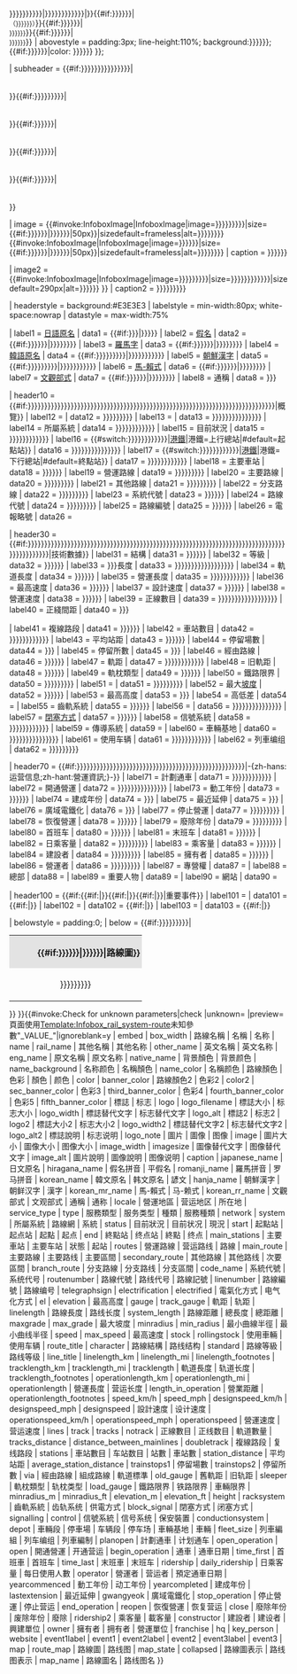 {{Infobox
| child       = {{{embed|}}}
| autoheaders = y
| bodystyle   = width:{{{box_width|25em}}};

| above = {{#if:{{{路線名稱|{{{名稱|{{{名称|{{{name|{{{rail_name|}}}}}}}}}}}}}}}|{{{路線名稱|{{{名稱|{{{名称|{{{name|{{{rail_name|}}}}}}}}}}}}}}}|{{PAGENAMEBASE}}}}{{#if:{{{其他名稱|{{{其他名称|{{{other_name|}}}}}}}}}|<br><small>（{{{其他名稱|{{{其他名称|{{{other_name|}}}}}}}}}）</small>}}{{#if:{{{英文名稱|{{{英文名称|{{{eng_name|}}}}}}}}}|<br><small>{{lang|en|{{{英文名稱|{{{英文名称|{{{eng_name|}}}}}}}}}}}</small>}}{{#if:{{{原文名稱|{{{原文名称|{{{native_name|}}}}}}}}}|<br><small>{{{原文名稱|{{{原文名称|{{{native_name|}}}}}}}}}</small>}}
| abovestyle = padding:3px; line-height:110%; background:{{{背景顏色|{{{背景颜色|{{{name_background|}}}}}}}}}; {{#if:{{{名称颜色|{{{名稱顏色|{{{name_color|}}}}}}}}}|color: {{{名稱颜色|{{{名稱顏色|{{{name_color|}}}}}}}}} }};

| subheader = {{#if:{{{路線顏色|{{{色彩|{{{顏色|{{{颜色|{{{color|{{{banner_color|}}}}}}}}}}}}}}}}}}|<div style="background:{{{路線顏色|{{{色彩|{{{顏色|{{{颜色|{{{color|{{{banner_color|}}}}}}}}}}}}}}}}}}; height:4px;"></div><div style="background:transparent; height:1px;"></div>}}{{#if:{{{路線顏色2|{{{色彩2|{{{color2|{{{sec_banner_color|}}}}}}}}}}}}|<div style="background:{{{路線顏色2|{{{色彩2|{{{color2|{{{sec_banner_color|}}}}}}}}}}}}; height:4px;"></div><div style="background:transparent; height:1px;"></div>}}{{#if:{{{色彩3|{{{color3|{{{third_banner_color|}}}}}}}}}|<div style="background:{{{色彩3|{{{color3|{{{third_banner_color|}}}}}}}}}; height:4px;"></div><div style="background:transparent; height:1px;"></div>}}{{#if:{{{色彩4|{{{color4|{{{fourth_banner_color|}}}}}}}}}|<div style="background:{{{色彩4|{{{color4|{{{fourth_banner_color|}}}}}}}}}; height:4px;"></div><div style="background:transparent; height:1px;"></div>}}{{#if:{{{色彩5|{{{color5|{{{fifth_banner_color|}}}}}}}}}|<div style="background:{{{色彩5|{{{color5|{{{fifth_banner_color|}}}}}}}}}; height:4px;"></div><div style="background:transparent; height:1px;"></div>}}

| image = {{#invoke:InfoboxImage|InfoboxImage|image={{{標誌|{{{标志|{{{logo|{{{logo_filename|}}}}}}}}}}}}|size={{#if:{{{標誌大小|{{{标志大小|{{{logo_width|}}}}}}}}}|{{{標誌大小|{{{标志大小|{{{logo_width|}}}}}}}}}|50px}}|sizedefault=frameless|alt={{{標誌替代文字|{{{标志替代文字|{{{logo_alt|}}}}}}}}}}}{{#invoke:InfoboxImage|InfoboxImage|image={{{標誌2|{{{标志2|{{{logo2|}}}}}}}}}|size={{#if:{{{標誌大小2|{{{标志大小2|{{{logo_width2|}}}}}}}}}|{{{標誌大小2|{{{标志大小2|{{{logo_width2|}}}}}}}}}|50px}}|sizedefault=frameless|alt={{{標誌替代文字2|{{{标志替代文字2|{{{logo_alt2|}}}}}}}}}}}
| caption = {{{標誌說明|{{{标志说明|{{{logo_note|}}}}}}}}}

| image2 = {{#invoke:InfoboxImage|InfoboxImage|image={{{圖片|{{{圖像|{{{图像|{{{image|}}}}}}}}}}}}|size={{{圖片大小|{{{圖像大小|{{{图像大小|{{{image_width|{{{imagesize|}}}}}}}}}}}}}}}|sizedefault=290px|alt={{{圖像替代文字|{{{图像替代文字|{{{image_alt|}}}}}}}}} }}
| caption2 = {{{圖片說明|{{{圖像說明|{{{图像说明|{{{caption|}}}}}}}}}}}}

| headerstyle = background:#E3E3E3
| labelstyle = min-width:80px; white-space:nowrap
| datastyle = max-width:75%

| label1 = [[日语|日語原名]]
| data1 = {{#if:{{{japanese_name|{{{日文原名|}}}}}}|{{lang|ja|{{{japanese_name|{{{日文原名|}}}}}}}}}}
| label2 = [[日語假名|假名]]
| data2 = {{#if:{{{hiragana_name|{{{假名拼音|{{{平假名|}}}}}}}}}|{{lang|ja|{{{hiragana_name|{{{假名拼音|{{{平假名|}}}}}}}}}}}}}
| label3 = [[日语罗马字|羅馬字]]
| data3 = {{#if:{{{romanji_name|{{{羅馬拼音|{{{罗马拼音|}}}}}}}}}|{{lang|en|{{{romanji_name|{{{羅馬拼音|{{{罗马拼音|}}}}}}}}}}}}}
| label4 = [[諺文|韓語原名]]
| data4 =  {{#if:{{{korean_name|{{{韓文原名|{{{韩文原名|{{{諺文|}}}}}}}}}}}}|{{lang|ko|{{{korean_name|{{{韓文原名|{{{韩文原名|{{{諺文|}}}}}}}}}}}}}}}}
| label5 = [[朝鮮漢字]]
| data5 =  {{#if:{{{hanja_name|{{{朝鮮漢字|{{{朝鲜汉字|{{{漢字|}}}}}}}}}}}}|{{lang|ko|{{{hanja_name|{{{朝鮮漢字|{{{朝鲜汉字|{{{漢字|}}}}}}}}}}}}}}}}
| label6 = [[馬科恩-賴肖爾表記法|馬-賴式]]
| data6 =  {{#if:{{{korean_mr_name|{{{馬-賴式|{{{马-赖式|}}}}}}}}}|{{lang|en|{{{korean_mr_name|{{{馬-賴式|{{{马-赖式|}}}}}}}}}}}}}
| label7 = [[文化观光部2000年式|文觀部式]]
| data7 =  {{#if:{{{korean_rr_name|{{{文觀部式|{{{文观部式|}}}}}}}}}|{{lang|en|{{{korean_rr_name|{{{文觀部式|{{{文观部式|}}}}}}}}}}}}}
| label8 = 通稱
| data8 = {{{通稱|{{{通称|}}}}}}

| header10     = {{#if:{{{locale|{{{營運地區|{{{营运地区|{{{所在地|}}}}}}}}}}}}{{{service_type|{{{type|{{{服務類型|{{{服务类型|{{{種類|{{{服務種類|}}}}}}}}}}}}}}}}}}{{{network|{{{system|{{{所屬系統|{{{路線網|{{{系統|}}}}}}}}}}}}}}}{{{status|{{{目前狀況|{{{目前状况|{{{現況|}}}}}}}}}}}}{{{start|{{{起點站|{{{起点站|{{{起點|{{{起点|}}}}}}}}}}}}}}}{{{end|{{{終點站|{{{终点站|{{{終點|{{{终点|}}}}}}}}}}}}}}}{{{main_stations|{{{主要車站|{{{主要车站|}}}}}}}}}|概覽}}
<!--預留位置-->
| label12 = {{nowrap|營運地區}}
| data12 = {{{locale|{{{營運地區|{{{营运地区|{{{所在地|}}}}}}}}}}}}<!-- 兼容參數-->
| label13 = {{nowrap|服務類型}}
| data13 = {{{service_type|{{{type|{{{服務類型|{{{服务类型|{{{種類|{{{服務種類|}}}}}}}}}}}}}}}}}}<!-- 兼容參數-->
| label14 = 所屬系統
| data14 = {{{network|{{{system|{{{所屬系統|{{{路線網|{{{系統|}}}}}}}}}}}}}}}
| label15 = 目前狀況
| data15 = {{{status|{{{目前狀況|{{{目前状况|{{{現況|{{{狀態|}}}}}}}}}}}}}}}<!-- 兼容參數-->
| label16 = {{#switch:{{{network|{{{system|{{{所屬系統|{{{路線網|{{{系統|}}}}}}}}}}}}}}}|[[港鐵]]|港鐵=上行總站|#default=起點站}}
| data16 = {{{start|{{{起點站|{{{起点站|{{{起點|{{{起点|{{{起站|}}}}}}}}}}}}}}}}}}<!-- 兼容參數-->
| label17 = {{#switch:{{{network|{{{system|{{{所屬系統|{{{路線網|{{{系統|}}}}}}}}}}}}}}}|[[港鐵]]|港鐵=下行總站|#default=終點站}}
| data17 = {{{end|{{{終點站|{{{终点站|{{{終點|{{{终点|}}}}}}}}}}}}}}}
| label18 = 主要車站
| data18 = {{{main_stations|{{{主要車站|{{{主要车站|}}}}}}}}}
| label19 = 營運路線
| data19 = {{{routes|{{{營運路線|{{{营运路线|{{{路線|}}}}}}}}}}}}
| label20 = 主要路線
| data20 = {{{main_route|{{{主要路線|{{{主要路线|{{{主要區間|}}}}}}}}}}}}<!-- 兼容參數-->
| label21 = 其他路線
| data21 = {{{secondary_route|{{{其他路線|{{{其他路线|{{{次要區間|}}}}}}}}}}}}<!-- 兼容參數-->
| label22 = 分支路線
| data22 = {{{branch_route|{{{分支路線|{{{分支路线|{{{分支區間|}}}}}}}}}}}}<!-- 兼容參數-->
| label23 = 系統代號
| data23 = {{{code_name|{{{系統代號|{{{系统代号|}}}}}}}}}
| label24 = 路線代號
| data24 = {{{routenumber|{{{路線代號|{{{路线代号|{{{路線記號|}}}}}}}}}}}}<!-- 兼容參數-->
| label25 = 路線編號
| data25 = {{{linenumber|{{{路線編號|{{{路線编号|}}}}}}}}}
| label26 = 電報略號
| data26 = {{{telegraphsign|}}}

| header30    = {{#if:{{{electrification|{{{electrified|{{{電氣化方式|{{{电气化方式|{{{el|}}}}}}}}}}}}}}}{{{elevation|{{{最高高度|}}}}}}{{{gauge|{{{track_gauge|{{{軌距|{{{轨距|}}}}}}}}}}}}{{{linelength|{{{路線長度|{{{路线长度|{{{system_length|{{{路線距離|{{{總長度|{{{總距離|}}}}}}}}}}}}}}}}}}}}}{{{maxgrade|{{{max_grade|{{{最大坡度|}}}}}}}}}{{{minradius|{{{min_radius|{{{最小曲線半徑|{{{最小曲线半径|}}}}}}}}}}}}{{{speed|{{{max_speed|{{{最高速度|}}}}}}}}}{{{linelength|{{{路線長度|{{{路线长度|{{{system_length|{{{路線距離|{{{總長度|{{{總距離|}}}}}}}}}}}}}}}}}}}}}{{{stock|{{{rollingstock|{{{使用車輛|{{{使用车辆|}}}}}}}}}}}}|技術數據}}
| label31 = {{{route_title|路線}}}結構
| data31 = {{{character|{{{路線結構|{{{路线结构|}}}}}}}}}
| label32 = {{{route_title|路線}}}等級
| data32 = {{{standard|{{{路線等級|{{{路线等级|}}}}}}}}}
| label33 = {{{route_title|{{{line_title|路線}}}}}}長度
| data33 = {{Convinfobox|{{{linelength_km|}}}|km|{{{linelength_mi|}}}|mi}}{{{linelength|{{{路線長度|{{{路线长度|{{{system_length|{{{路線距離|{{{總長度|{{{總距離|}}}}}}}}}}}}}}}}}}}}}<!-- 兼容參數-->{{{linelength_footnotes|}}}
| label34 = 軌道長度
| data34 = {{Convinfobox|{{{tracklength_km|}}}|km|{{{tracklength_mi|}}}|mi}}{{{tracklength|{{{軌道長度|{{{轨道长度|}}}}}}}}}{{{tracklength_footnotes|}}}
| label35 = 營運長度
| data35 =  {{Convinfobox|{{{operationlength_km|}}}|km|{{{operationlength_mi|}}}|mi}}{{{operationlength|{{{營運長度|{{{营运长度|{{{length_in_operation|{{{營業距離|}}}}}}}}}}}}}}}<!-- 兼容參數-->{{{operationlength_footnotes|}}}
| label36 = 最高速度
| data36 = {{Convinfobox|{{{speed_km/h|}}}|km/h|{{{speed_mph|}}}|mph}}{{{speed|{{{max_speed|{{{最高速度|}}}}}}}}}
| label37 = 設計速度
| data37 = {{Convinfobox|{{{designspeed_km/h|}}}|km/h|{{{designspeed_mph|}}}|mph}}{{{designspeed|{{{設計速度|{{{设计速度|}}}}}}}}}
| label38 = 營運速度
| data38 = {{Convinfobox|{{{operationspeed_km/h|}}}|km/h|{{{operationspeed_mph|}}}|mph}}{{{operationspeed|{{{營運速度|{{{营运速度|}}}}}}}}}
| label39 = 正線數目
| data39 = {{{lines|{{{track|{{{tracks|{{{notrack|{{{正線數目|{{{正线数目|{{{軌道數量|}}}}}}}}}}}}}}}}}}}}}
| label40 = 正綫間距
| data40 = {{{tracks_distance|{{{distance_between_mainlines|}}}}}}

| label41 = 複線路段
| data41 = {{{doubletrack|{{{複線路段|{{{复线路段|}}}}}}}}}
| label42 = 車站數目
| data42 = {{{stations|{{{車站數目|{{{车站数目|{{{站數|{{{車站數|}}}}}}}}}}}}}}}
| label43 = 平均站距
| data43 = {{{station_distance|{{{平均站距|{{{average_station_distance|}}}}}}}}}
| label44 = 停留場數
| data44 = {{{trainstops1|{{{停留場數|}}}}}}
| label45 = 停留所數
| data45 = {{{trainstops2|{{{停留所數|}}}}}}
| label46 = 經由路線
| data46 = {{{via|{{{經由路線|{{{組成路線|}}}}}}}}}
| label47 = 軌距
| data47 = {{{gauge|{{{track_gauge|{{{軌距|{{{轨距|{{{軌道標準|}}}}}}}}}}}}}}}
| label48 = 旧軌距
| data48 = {{{old_gauge|{{{舊軌距|{{{旧轨距|}}}}}}}}}
| label49 = 軌枕類型
| data49 = {{{sleeper|{{{軌枕類型|{{{轨枕类型|}}}}}}}}}
| label50 = 鐵路限界 
| data50 = {{{load_gauge|{{{鐵路限界|{{{铁路限界|{{{車輛限界|}}}}}}}}}}}}
| label51 = {{nowrap|[[最小曲线半径]]}}
| data51 = {{Convinfobox|{{{minradius_m|}}}|m|{{{minradius_ft|}}}|ft}}{{{minradius|{{{min_radius|{{{最小曲線半徑|{{{最小曲线半径|}}}}}}}}}}}}
| label52 = 最大[[坡度]]
| data52 = {{{maxgrade|{{{max_grade|{{{最大坡度|}}}}}}}}}
| label53 = 最高高度
| data53 = {{Convinfobox|{{{elevation_m|}}}|m|{{{elevation_ft|}}}|ft}}{{{elevation|{{{最高高度|}}}}}}
| labe54 = 高低差
| data54 = {{{height|}}}
| label55 = 齒軌系統
| data55 = {{{racksystem|{{{齒軌系統|{{{齿轨系统|}}}}}}}}}
| label56 =  {{nowrap|[[電氣化鐵路|電氣化方式]]}}
| data56 = {{{electrification|{{{electrified|{{{電氣化方式|{{{电气化方式|{{{el|{{{供電方式|}}}}}}}}}}}}}}}}}}<!-- 兼容參數-->
| label57 = [[閉塞 (鐵路)|閉塞方式]]
| data57 = {{{block_signal|{{{閉塞方式|{{{闭塞方式|}}}}}}}}}
| label58 = 信號系統
| data58 = {{{signalling|{{{control|{{{信號系統|{{{信号系统|{{{保安裝置|}}}}}}}}}}}}}}}<!-- 兼容參數-->
| label59 = 傳導系統
|  data59 = {{{conductionsystem|}}}
| label60 = 車輛基地
| data60 = {{{depot|{{{車輛段|{{{停車場|{{{车辆段|{{{停车场|{{{車輛基地|}}}}}}}}}}}}}}}}}}<!-- 兼容參數-->
| label61 = 使用车辆
| data61 = {{{stock|{{{rollingstock|{{{使用車輛|{{{使用车辆|{{{車輛|}}}}}}}}}}}}}}}
| label62 = 列車编组
| data62 = {{{fleet_size|{{{列車編組|{{{列车编组|{{{列車編制|}}}}}}}}}}}}<!-- 兼容參數-->

| header70    = {{#if:{{{planopen|{{{計劃通車|{{{计划通车|{{{open_operation|}}}}}}}}}}}}{{{open|{{{開通營運|{{{开通营运|{{{begin_operation|{{{通車|{{{通車日期|}}}}}}}}}}}}}}}}}}{{{time_first|{{{首班車|{{{首班车|}}}}}}}}}{{{time_last|{{{末班車|{{{末班车|}}}}}}}}}{{{ridership|{{{daily_ridership|{{{日乘客量|{{{每日使用人數|}}}}}}}}}}}}{{{operator|{{{營運者|{{{营运者|}}}}}}}}}|-{zh-hans:运营信息;zh-hant:營運資訊;}-}}
| label71 = 計劃通車
| data71 = {{{planopen|{{{計劃通車|{{{计划通车|{{{open_operation|{{{預定通車日期|}}}}}}}}}}}}}}}<!-- 兼容參數-->
| label72 = 開通營運
| data72 = {{{open|{{{開通營運|{{{开通营运|{{{begin_operation|{{{通車|{{{通車日期|}}}}}}}}}}}}}}}}}}<!-- 兼容參數-->
| label73 = 動工年份
| data73 = {{{yearcommenced|{{{動工年份|{{{动工年份|}}}}}}}}}
| label74 = 建成年份
| data74 = {{{yearcompleted|{{{建成年份|}}}}}}
| label75 = 最近延伸
| data75 = {{{lastextension|{{{最近延伸|}}}}}}
| label76 = 廣域電鐵化
| data76 = {{{gwangyeok|{{{廣域電鐵化|}}}}}}
| label77 = 停止營運
| data77 = {{{stop_operation|{{{停止營運|{{{停止营运|{{{end_operation|}}}}}}}}}}}}
| label78 = 恢復營運
| data78 = {{{reopen|{{{恢復營運|{{{恢复营运|}}}}}}}}}
| label79 = 廢除年份
| data79 = {{{close|{{{廢除年份|{{{废除年份|{{{廢除|}}}}}}}}}}}}
| label80 = 首班车
| data80 = {{{time_first|{{{首班車|{{{首班车|}}}}}}}}}
| label81 = 末班车
| data81 = {{{time_last|{{{末班車|{{{末班车|}}}}}}}}}
| label82 = 日乘客量
| data82 = {{{ridership|{{{daily_ridership|{{{日乘客量|{{{每日使用人數|}}}}}}}}}}}}
| label83 = 乘客量
| data83 = {{{ridership2|{{{乘客量|{{{載客量|}}}}}}}}}
| label84 = 建設者
| data84 = {{{constructor|{{{建設者|{{{建设者|{{{興建單位|}}}}}}}}}}}}
| label85 = 擁有者
| data85 = {{{owner|{{{擁有者|{{{拥有者|}}}}}}}}}
| label86 = 營運者
| data86 = {{{operator|{{{營運者|{{{营运者|{{{營運單位|}}}}}}}}}}}}
| label87 = 專營權
| data87 = {{{franchise|}}}
| label88 = 總部
| data88 = {{{hq|}}}
| label89 = 重要人物
| data89 = {{{key_person|}}}
| label90 = 網站
| data90 = {{{website|}}}

| header100   = {{#if:{{#if:{{{event1label|}}}|{{{event1|}}}}}{{#if:{{{event2label|}}}|{{{event2|}}}}}{{#if:{{{event3label|}}}|{{{event3|}}}}}|重要事件}}
| label101     = {{{event1label}}}
|  data101     = {{#if:{{{event1label|}}}|{{{event1|}}}}}
| label102     = {{{event2label}}}
|  data102      = {{#if:{{{event2label|}}}|{{{event2|}}}}}
| label103     = {{{event3label}}}
|  data103     = {{#if:{{{event3label|}}}|{{{event3|}}}}}


| belowstyle  = padding:0;
| below       = {{#if:{{{map|{{{route_map|{{{路線圖|{{{路线图|}}}}}}}}}}}}|
<table style="border-spacing: 0; width: 100%; min-width: 100%;;margin:0;" class="collapsible {{#switch:{{{map_state|{{{collapsed|{{{路線圖表示|{{{路线图表示|}}}}}}}}}}}}
 |1|yes|collapsed|hide|#default = collapsed
 |0|no|show|uncollapsed = uncollapsed
}}">
<tr><th style="text-align:center;padding:0.1em 0.2em 0.1em 3.2em;background-color:#E3E3E3;">{{#if:{{{map_name|{{{路線圖名|{{{路线图名|}}}}}}}}}|{{{map_name|{{{路線圖名|{{{路线图名}}}}}}}}}|路線圖}}</th></tr>
<tr><td style="text-align:center; padding-top: 3px">
{{{map|{{{route_map|{{{路線圖|{{{路线图|}}}}}}}}}}}}</td></tr>
</table>}}
}}{{#invoke:Check for unknown parameters|check
|unknown={{main other|[[Category:使用未知Infobox_rail_system-route參數的頁面|_VALUE_{{PAGENAME}}]]}}
|preview=頁面使用[[Template:Infobox_rail_system-route]]未知參數"_VALUE_"|ignoreblank=y
| embed | box_width | 路線名稱 | 名稱 | 名称 | name | rail_name | 其他名稱 | 其他名称 | other_name | 英文名稱 | 英文名称 | eng_name | 原文名稱 | 原文名称 | native_name | 背景顏色 | 背景颜色 | name_background | 名称颜色 | 名稱顏色 | name_color | 名稱颜色 | 路線顏色 | 色彩 | 顏色 | 颜色 | color | banner_color | 路線顏色2 | 色彩2 | color2 | sec_banner_color | 色彩3 | third_banner_color | 色彩4 | fourth_banner_color | 色彩5 | fifth_banner_color | 標誌 | 标志 | logo | logo_filename | 標誌大小 | 标志大小 | logo_width | 標誌替代文字 | 标志替代文字 | logo_alt | 標誌2 | 标志2 | logo2 | 標誌大小2 | 标志大小2 | logo_width2 | 標誌替代文字2 | 标志替代文字2 | logo_alt2 | 標誌說明 | 标志说明 | logo_note | 圖片 | 圖像 | 图像 | image | 圖片大小 | 圖像大小 | 图像大小 | image_width | imagesize | 圖像替代文字 | 图像替代文字 | image_alt | 圖片說明 | 圖像說明 | 图像说明 | caption | japanese_name | 日文原名 | hiragana_name | 假名拼音 | 平假名 | romanji_name | 羅馬拼音 | 罗马拼音 | korean_name | 韓文原名 | 韩文原名 | 諺文 | hanja_name | 朝鮮漢字 | 朝鲜汉字 | 漢字 | korean_mr_name | 馬-賴式 | 马-赖式 | korean_rr_name | 文觀部式 | 文观部式 | 通稱 | 通称 | locale | 營運地區 | 营运地区 | 所在地 | service_type | type | 服務類型 | 服务类型 | 種類 | 服務種類 | network | system | 所屬系統 | 路線網 | 系統 | status | 目前狀況 | 目前状况 | 現況 | start | 起點站 | 起点站 | 起點 | 起点 | end | 終點站 | 终点站 | 終點 | 终点 | main_stations | 主要車站 | 主要车站 | 狀態 | 起站 | routes | 營運路線 | 营运路线 | 路線 | main_route | 主要路線 | 主要路线 | 主要區間 | secondary_route | 其他路線 | 其他路线 | 次要區間 | branch_route | 分支路線 | 分支路线 | 分支區間 | code_name | 系統代號 | 系统代号 | routenumber | 路線代號 | 路线代号 | 路線記號 | linenumber | 路線編號 | 路線编号 | telegraphsign | electrification | electrified | 電氣化方式 | 电气化方式 | el | elevation | 最高高度 | gauge | track_gauge | 軌距 | 轨距 | linelength | 路線長度 | 路线长度 | system_length | 路線距離 | 總長度 | 總距離 | maxgrade | max_grade | 最大坡度 | minradius | min_radius | 最小曲線半徑 | 最小曲线半径 | speed | max_speed | 最高速度 | stock | rollingstock | 使用車輛 | 使用车辆 | route_title | character | 路線結構 | 路线结构 | standard | 路線等級 | 路线等级 | line_title | linelength_km | linelength_mi | linelength_footnotes | tracklength_km | tracklength_mi | tracklength | 軌道長度 | 轨道长度 | tracklength_footnotes | operationlength_km | operationlength_mi | operationlength | 營運長度 | 营运长度 | length_in_operation | 營業距離 | operationlength_footnotes | speed_km/h | speed_mph | designspeed_km/h | designspeed_mph | designspeed | 設計速度 | 设计速度 | operationspeed_km/h | operationspeed_mph | operationspeed | 營運速度 | 营运速度 | lines | track | tracks | notrack | 正線數目 | 正线数目 | 軌道數量 | tracks_distance | distance_between_mainlines | doubletrack | 複線路段 | 复线路段 | stations | 車站數目 | 车站数目 | 站數 | 車站數 | station_distance | 平均站距 | average_station_distance | trainstops1 | 停留場數 | trainstops2 | 停留所數 | via | 經由路線 | 組成路線 | 軌道標準 | old_gauge | 舊軌距 | 旧轨距 | sleeper | 軌枕類型 | 轨枕类型 | load_gauge | 鐵路限界 | 铁路限界 | 車輛限界 | minradius_m | minradius_ft | elevation_m | elevation_ft | height | racksystem | 齒軌系統 | 齿轨系统 | 供電方式 | block_signal | 閉塞方式 | 闭塞方式 | signalling | control | 信號系統 | 信号系统 | 保安裝置 | conductionsystem | depot | 車輛段 | 停車場 | 车辆段 | 停车场 | 車輛基地 | 車輛 | fleet_size | 列車編組 | 列车编组 | 列車編制 | planopen | 計劃通車 | 计划通车 | open_operation | open | 開通營運 | 开通营运 | begin_operation | 通車 | 通車日期 | time_first | 首班車 | 首班车 | time_last | 末班車 | 末班车 | ridership | daily_ridership | 日乘客量 | 每日使用人數 | operator | 營運者 | 营运者 | 預定通車日期 | yearcommenced | 動工年份 | 动工年份 | yearcompleted | 建成年份 | lastextension | 最近延伸 | gwangyeok | 廣域電鐵化 | stop_operation | 停止營運 | 停止营运 | end_operation | reopen | 恢復營運 | 恢复营运 | close | 廢除年份 | 废除年份 | 廢除 | ridership2 | 乘客量 | 載客量 | constructor | 建設者 | 建设者 | 興建單位 | owner | 擁有者 | 拥有者 | 營運單位 | franchise | hq | key_person | website | event1label | event1 | event2label | event2 | event3label | event3 | map | route_map | 路線圖 | 路线图 | map_state | collapsed | 路線圖表示 | 路线图表示 | map_name | 路線圖名 | 路线图名 }}<noinclude>
{{Documentation}}
</noinclude>